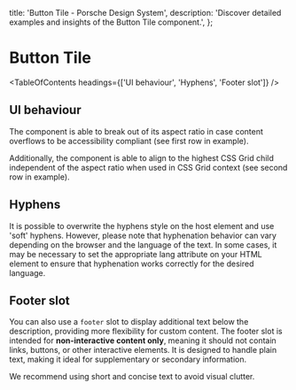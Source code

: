 
  title: 'Button Tile - Porsche Design System',
  description: 'Discover detailed examples and insights of the Button Tile component.',
};

# Button Tile <ComponentStatus tagName="p-button-tile"></ComponentStatus>

<TableOfContents headings={['UI behaviour', 'Hyphens', 'Footer slot']} />

## UI behaviour

The component is able to break out of its aspect ratio in case content overflows to be accessibility compliant (see
first row in example).

Additionally, the component is able to align to the highest CSS Grid child independent of the aspect ratio when used in
CSS Grid context (see second row in example).

<ComponentStory story={buttonTileStoryGrid} />

## Hyphens

It is possible to overwrite the hyphens style on the host element and use 'soft' hyphens. However, please note that
hyphenation behavior can vary depending on the browser and the language of the text. In some cases, it may be necessary
to set the appropriate lang attribute on your HTML element to ensure that hyphenation works correctly for the desired
language.

<ComponentExample codeSample={buttonTileExampleHyphens} />

## Footer slot

You can also use a `footer` slot to display additional text below the description, providing more flexibility for custom
content. The footer slot is intended for **non-interactive content only**, meaning it should not contain links, buttons,
or other interactive elements. It is designed to handle plain text, making it ideal for supplementary or secondary
information.

We recommend using short and concise text to avoid visual clutter.

<ComponentStory story={buttonTileStoryFooterSlot} />
